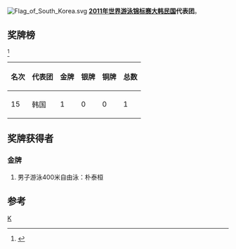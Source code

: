 [[Image:Flag_of_South_Korea.svg|thumb]]
'''[[2011年世界游泳锦标赛|2011年世界游泳锦标赛]][[大韩民国|大韩民国]]代表团'''。
==奖牌榜==
<ref>{{cite web |url=http://www.shanghai-fina2011.com/medal/index.html |title=存档副本 |accessdate=2011-07-26 |deadurl=yes |archiveurl=https://web.archive.org/web/20110720093114/http://www.shanghai-fina2011.com/medal/index.html |archivedate=2011-07-20 }}</ref>
{| class="wikitable"
|-
! 名次 !! 代表团 !! 金牌 !! 银牌 !! 铜牌 !! 总数
|-
| 15 || 韩国 || 1 || 0 || 0 || 1
|}

==奖牌获得者==
===金牌===
#男子游泳400米自由泳：朴泰桓

==参考==
<references />
[[分类:2011年世界游泳锦标赛代表团|K]]
{{2011年世界游泳锦标赛代表团}}